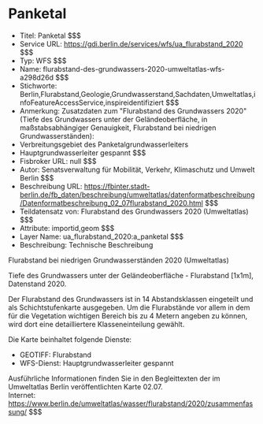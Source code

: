 # Panketal
- Titel: Panketal $$$
- Service URL: https://gdi.berlin.de/services/wfs/ua_flurabstand_2020 $$$
- Typ: WFS $$$
- Name: flurabstand-des-grundwassers-2020-umweltatlas-wfs-a298d26d $$$
- Stichworte: Berlin,Flurabstand,Geologie,Grundwasserstand,Sachdaten,Umweltatlas,infoFeatureAccessService,inspireidentifiziert $$$
- Anmerkung: Zusatzdaten zum "Flurabstand des Grundwassers 2020" (Tiefe des Grundwassers unter der Geländeoberfläche, in maßstabsabhängiger Genauigkeit, Flurabstand bei niedrigen Grundwasserständen):
- Verbreitungsgebiet des Panketalgrundwasserleiters
- Hauptgrundwasserleiter gespannt $$$
- Fisbroker URL: null $$$
- Autor: Senatsverwaltung für Mobilität, Verkehr, Klimaschutz und Umwelt Berlin $$$
- Beschreibung URL: https://fbinter.stadt-berlin.de/fb_daten/beschreibung/umweltatlas/datenformatbeschreibung/Datenformatbeschreibung_02_07flurabstand_2020.html $$$
- Teildatensatz von: Flurabstand des Grundwassers 2020 (Umweltatlas) $$$
- Attribute: importid,geom $$$
- Layer Name: ua_flurabstand_2020:a_panketal $$$
- Beschreibung: Technische Beschreibung 

Flurabstand bei niedrigen Grundwasserständen 2020 (Umweltatlas)

Tiefe des Grundwassers unter der Geländeoberfläche - Flurabstand \[1x1m\], Datenstand 2020.  
  
Der Flurabstand des Grundwassers ist in 14 Abstandsklassen eingeteilt und als Schichtstufenkarte ausgegeben. Um die Flurabstände vor allem in dem für die Vegetation wichtigen Bereich bis zu 4 Metern angeben zu können, wird dort eine detailliertere Klasseneinteilung gewählt.   

Die Karte beinhaltet folgende Dienste: 

* GEOTIFF: Flurabstand
* WFS-Dienst: Hauptgrundwasserleiter gespannt

Ausführliche Informationen finden Sie in den Begleittexten der im Umweltatlas Berlin veröffentlichten Karte 02.07.  
Internet: https://www.berlin.de/umweltatlas/wasser/flurabstand/2020/zusammenfassung/ $$$
